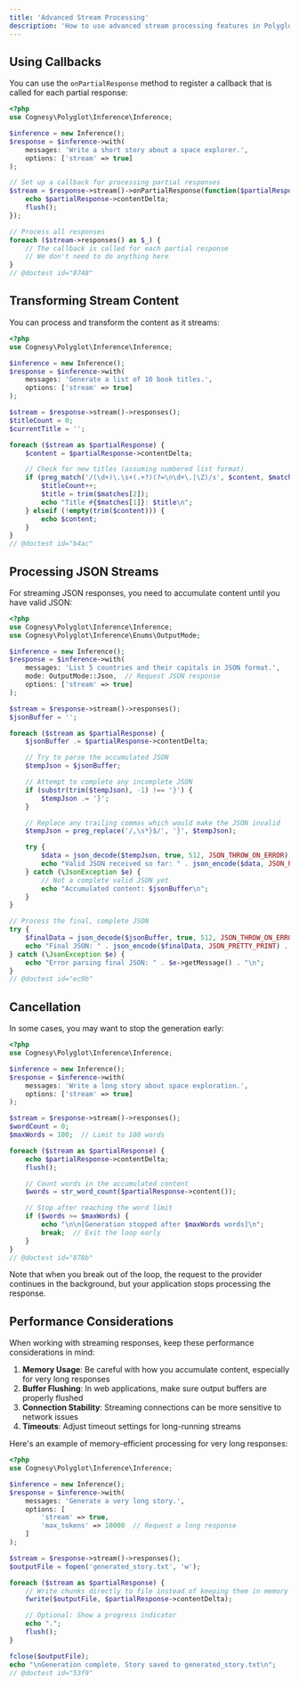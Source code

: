 ```yaml
---
title: 'Advanced Stream Processing'
description: 'How to use advanced stream processing features in Polyglot'
---
```


## Using Callbacks

You can use the `onPartialResponse` method to register a callback that is called for each partial response:

```php
<?php
use Cognesy\Polyglot\Inference\Inference;

$inference = new Inference();
$response = $inference->with(
    messages: 'Write a short story about a space explorer.',
    options: ['stream' => true]
);

// Set up a callback for processing partial responses
$stream = $response->stream()->onPartialResponse(function($partialResponse) {
    echo $partialResponse->contentDelta;
    flush();
});

// Process all responses
foreach ($stream->responses() as $_) {
    // The callback is called for each partial response
    // We don't need to do anything here
}
// @doctest id="8748"
```


## Transforming Stream Content

You can process and transform the content as it streams:

```php
<?php
use Cognesy\Polyglot\Inference\Inference;

$inference = new Inference();
$response = $inference->with(
    messages: 'Generate a list of 10 book titles.',
    options: ['stream' => true]
);

$stream = $response->stream()->responses();
$titleCount = 0;
$currentTitle = '';

foreach ($stream as $partialResponse) {
    $content = $partialResponse->contentDelta;

    // Check for new titles (assuming numbered list format)
    if (preg_match('/(\d+)\.\s+(.+?)(?=\n\d+\.|\Z)/s', $content, $matches)) {
        $titleCount++;
        $title = trim($matches[2]);
        echo "Title #{$matches[1]}: $title\n";
    } elseif (!empty(trim($content))) {
        echo $content;
    }
}
// @doctest id="b4ac"
```


## Processing JSON Streams

For streaming JSON responses, you need to accumulate content until you have valid JSON:

```php
<?php
use Cognesy\Polyglot\Inference\Inference;
use Cognesy\Polyglot\Inference\Enums\OutputMode;

$inference = new Inference();
$response = $inference->with(
    messages: 'List 5 countries and their capitals in JSON format.',
    mode: OutputMode::Json,  // Request JSON response
    options: ['stream' => true]
);

$stream = $response->stream()->responses();
$jsonBuffer = '';

foreach ($stream as $partialResponse) {
    $jsonBuffer .= $partialResponse->contentDelta;

    // Try to parse the accumulated JSON
    $tempJson = $jsonBuffer;

    // Attempt to complete any incomplete JSON
    if (substr(trim($tempJson), -1) !== '}') {
        $tempJson .= '}';
    }

    // Replace any trailing commas which would make the JSON invalid
    $tempJson = preg_replace('/,\s*}$/', '}', $tempJson);

    try {
        $data = json_decode($tempJson, true, 512, JSON_THROW_ON_ERROR);
        echo "Valid JSON received so far: " . json_encode($data, JSON_PRETTY_PRINT) . "\n";
    } catch (\JsonException $e) {
        // Not a complete valid JSON yet
        echo "Accumulated content: $jsonBuffer\n";
    }
}

// Process the final, complete JSON
try {
    $finalData = json_decode($jsonBuffer, true, 512, JSON_THROW_ON_ERROR);
    echo "Final JSON: " . json_encode($finalData, JSON_PRETTY_PRINT) . "\n";
} catch (\JsonException $e) {
    echo "Error parsing final JSON: " . $e->getMessage() . "\n";
}
// @doctest id="ec9b"
```



## Cancellation

In some cases, you may want to stop the generation early:

```php
<?php
use Cognesy\Polyglot\Inference\Inference;

$inference = new Inference();
$response = $inference->with(
    messages: 'Write a long story about space exploration.',
    options: ['stream' => true]
);

$stream = $response->stream()->responses();
$wordCount = 0;
$maxWords = 100;  // Limit to 100 words

foreach ($stream as $partialResponse) {
    echo $partialResponse->contentDelta;
    flush();

    // Count words in the accumulated content
    $words = str_word_count($partialResponse->content());

    // Stop after reaching the word limit
    if ($words >= $maxWords) {
        echo "\n\n[Generation stopped after $maxWords words]\n";
        break;  // Exit the loop early
    }
}
// @doctest id="878b"
```

Note that when you break out of the loop, the request to the provider continues in the background, but your application stops processing the response.





## Performance Considerations

When working with streaming responses, keep these performance considerations in mind:

1. **Memory Usage**: Be careful with how you accumulate content, especially for very long responses
2. **Buffer Flushing**: In web applications, make sure output buffers are properly flushed
3. **Connection Stability**: Streaming connections can be more sensitive to network issues
4. **Timeouts**: Adjust timeout settings for long-running streams

Here's an example of memory-efficient processing for very long responses:

```php
<?php
use Cognesy\Polyglot\Inference\Inference;

$inference = new Inference();
$response = $inference->with(
    messages: 'Generate a very long story.',
    options: [
        'stream' => true,
        'max_tokens' => 10000  // Request a long response
    ]
);

$stream = $response->stream()->responses();
$outputFile = fopen('generated_story.txt', 'w');

foreach ($stream as $partialResponse) {
    // Write chunks directly to file instead of keeping them in memory
    fwrite($outputFile, $partialResponse->contentDelta);

    // Optional: Show a progress indicator
    echo ".";
    flush();
}

fclose($outputFile);
echo "\nGeneration complete. Story saved to generated_story.txt\n";
// @doctest id="53f9"
```

